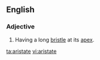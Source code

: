 ==English==

===Adjective===
{{en-adj|-}}

# {{botany|of leaves}} Having a long [[bristle]] at its [[apex]].

[[ta:aristate]]
[[vi:aristate]]